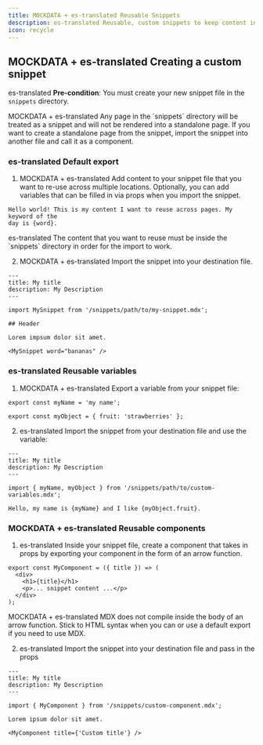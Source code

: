 ```yaml
---
title: MOCKDATA + es-translated Reusable Snippets
description: es-translated Reusable, custom snippets to keep content in sync
icon: recycle
---
```



<SnippetIntro />

## MOCKDATA + es-translated Creating a custom snippet
es-translated **Pre-condition**: You must create your new snippet file in the `snippets` directory.

<Note>
  MOCKDATA + es-translated Any page in the `snippets` directory will be treated as a snippet and will not
  be rendered into a standalone page. If you want to create a standalone page
  from the snippet, import the snippet into another file and call it as a
  component.
</Note>

### es-translated Default export

1. MOCKDATA + es-translated Add content to your snippet file that you want to re-use across multiple
   locations. Optionally, you can add variables that can be filled in via props
   when you import the snippet.

```mdx snippets/my-snippet.mdx
Hello world! This is my content I want to reuse across pages. My keyword of the
day is {word}.
```

<Warning>
  es-translated The content that you want to reuse must be inside the `snippets` directory in
  order for the import to work.
</Warning>

2. MOCKDATA + es-translated Import the snippet into your destination file.

```mdx destination-file.mdx
---
title: My title
description: My Description
---

import MySnippet from '/snippets/path/to/my-snippet.mdx';

## Header

Lorem impsum dolor sit amet.

<MySnippet word="bananas" />
```

### es-translated Reusable variables

1. MOCKDATA + es-translated Export a variable from your snippet file:

```mdx snippets/path/to/custom-variables.mdx
export const myName = 'my name';

export const myObject = { fruit: 'strawberries' };
```

2. es-translated Import the snippet from your destination file and use the variable:

```mdx destination-file.mdx
---
title: My title
description: My Description
---

import { myName, myObject } from '/snippets/path/to/custom-variables.mdx';

Hello, my name is {myName} and I like {myObject.fruit}.
```

### MOCKDATA + es-translated Reusable components

1. es-translated Inside your snippet file, create a component that takes in props by exporting
   your component in the form of an arrow function.

```mdx snippets/custom-component.mdx
export const MyComponent = ({ title }) => (
  <div>
    <h1>{title}</h1>
    <p>... snippet content ...</p>
  </div>
);
```

<Warning>
  MOCKDATA + es-translated MDX does not compile inside the body of an arrow function. Stick to HTML
  syntax when you can or use a default export if you need to use MDX.
</Warning>

2. es-translated Import the snippet into your destination file and pass in the props

```mdx destination-file.mdx
---
title: My title
description: My Description
---

import { MyComponent } from '/snippets/custom-component.mdx';

Lorem ipsum dolor sit amet.

<MyComponent title={'Custom title'} />
```
